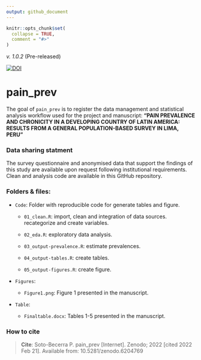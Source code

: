```yaml
---
output: github_document
---
```


<!-- README.md is generated from README.Rmd. Please edit that file -->

```r
knitr::opts_chunk$set(
  collapse = TRUE,
  comment = "#>"
)
```

_v. 1.0.2_ (Pre-released) 

[![DOI](https://zenodo.org/badge/461874184.svg)](https://zenodo.org/badge/latestdoi/461874184)

# pain_prev

<!-- badges: start -->
<!-- badges: end -->

The goal of `pain_prev` is to register the data management and statistical 
analysis workflow used for the project and manuscript: 
__"PAIN PREVALENCE AND CHRONICITY IN A DEVELOPING COUNTRY OF LATIN AMERICA: RESULTS FROM A GENERAL POPULATION-BASED SURVEY IN LIMA, PERU"__

### Data sharing statment

The survey questionnaire and anonymised data that support the findings of this study are available upon request following institutional requirements. Clean and analysis code are available in this GitHub repository.

### Folders & files:

- `Code`: Folder with reproducible code for generate tables and figure.

  - `01_clean.R`: import, clean and integration of data sources. recategorize and create variables.
  
  - `02_eda.R`: exploratory data analysis.
  
  - `03_output-prevalence.R`: estimate prevalences.
  
  - `04_output-tables.R`: create tables.
  
  - `05_output-figures.R`: create figure.

- `Figures`: 

  - `Figure1.png`: Figure 1 presented in the manuscript.

- `Table`: 

  - `Finaltable.docx`: Tables 1-5 presented in the manuscript.

### How to cite

> __Cite__: Soto-Becerra P. pain_prev [Internet]. Zenodo; 2022 [cited 2022 Feb 21]. Available from: 10.5281/zenodo.6204769